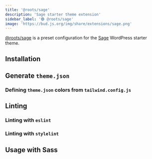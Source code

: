 ```yaml
---
title: '@roots/sage'
description: 'Sage starter theme extension'
sidebar_label: '🟢 @roots/sage'
image: 'https://bud.js.org/img/share/extensions/sage.png'
---
```



[@roots/sage](/extensions/sage) is a preset configuration for the [Sage](https://github.com/roots/sage) WordPress starter theme.

## Installation

<Install packages="@roots/sage" />

## Generate `theme.json`

<ThemeJson />

### Defining `theme.json` colors from `tailwind.config.js`

<TailwindColors />

## Linting

### Linting with `eslint`

<Eslint />

### Linting with `stylelint`

<Stylelint />

## Usage with Sass

<Sass />
